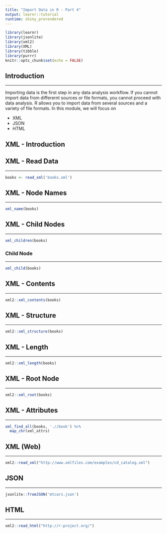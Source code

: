 ```yaml
---
title: "Import Data in R - Part 4"
output: learnr::tutorial
runtime: shiny_prerendered
---
```


```r
library(learnr)
library(jsonlite)
library(xml2)
library(XML)
library(tibble)
library(purrr)
knitr::opts_chunk$set(echo = FALSE)
```

## Introduction

<hr>

Importing data is the first step in any data analysis workflow. If you cannot import data from differernt sources or file formats, you cannot proceed with data analysis. R allows you to import data from several sources and a variety of file formats. In this module, we will focus on 

- XML
- JSON
- HTML


## XML - Introduction

## XML - Read Data

<hr>

```r
books <- read_xml('books.xml')
```

## XML - Node Names

<hr>

```r
xml_name(books)
```

## XML - Child Nodes

<hr>

```r
xml_children(books)
```

### Child Node

<hr>

```r
xml_child(books)
```

## XML - Contents

<hr>

```r
xml2::xml_contents(books)
```

## XML - Structure

<hr>

```r
xml2::xml_structure(books)
```

## XML - Length

<hr>

```r
xml2::xml_length(books)
```

## XML - Root Node

<hr>

```r
xml2::xml_root(books)
```

## XML - Attributes

<hr>

```r
xml_find_all(books, './/book') %>% 
  map_chr(xml_attrs)
```

## XML (Web)

<hr>

```r
xml2::read_xml("http://www.xmlfiles.com/examples/cd_catalog.xml")
```

## JSON

<hr>

```r
jsonlite::fromJSON('mtcars.json')
```


## HTML

<hr>

```r
xml2::read_html("http://r-project.org/")
```